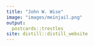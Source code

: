 ```yaml
---
title: "John W. Wise"
image: "images/meinjail.png"
output:
  postcards::trestles
site: distill::distill_website
---
```

<head>
  <!-- Other head elements -->

  <!-- Plyr CSS -->
  <link rel="stylesheet" href="https://cdn.plyr.io/3.6.4/plyr.css">

  <!-- Plyr JS -->
  <script src="https://cdn.plyr.io/3.6.4/plyr.js"></script>
</head>
<body>
  <div data-plyr-provider="youtube" data-plyr-embed-id="tsmPCi7NKrg"></div>

  <!-- Initialize Plyr -->
  <script>
    document.addEventListener('DOMContentLoaded', () => {
      // Set up Plyr on all media elements
      const players = Plyr.setup();
    });
  </script>
</body>

